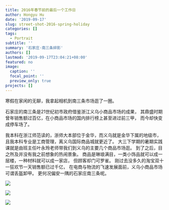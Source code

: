 ```yaml
---
title: 2016年春节前的最后一个工作日
author: Hongyu Hu
date: '2019-09-17'
slug: street-shot-2016-spring-holiday
categories: []
tags:
  - Portrait
subtitle: ''
summary: '石家庄·南三条碎影'
authors: []
lastmod: '2019-09-17T23:04:21+08:00'
featured: no
image:
  caption: ''
  focal_point: ''
  preview_only: true
projects: []
---
```


寒假在家闲的无聊，我拿起相机到南三条市场逛了一圈。

石家庄的南三条是21世纪初市政府借鉴浙江义乌小商品市场的成果，
其鼎盛时期曾年销售额过百亿，在小商品市场的国内排行榜上甚至进过前三甲，
而今却快变成停车场了。

我本科在浙江师范读的，浙师大本部位于金华，而义乌就是金华下属的地级市，
且我本科专业是工商管理，离义乌国际商品城就更近了。
大三下学期的暑期实践课就是由班主任叶永玲老师带我们到义乌的主要几个商品市场逛。
到了之后，目之所及并没有我之前想象的热闹景象。
商品是琳琅满目，一类小饰品就可以成一层楼，一种材料就可以成一家店，
但顾客却门可罗雀。
刚过去没多久的淘宝双十一狂欢节一天销售额已过千亿，
在电商与物流的飞速发展面前，义乌小商品市场可谓丢盔卸甲。
更何况偏安一隅的石家庄南三条呢。

![](last-weekday-2016-1.jpg)

![](last-weekday-2016-2.jpg)

![](last-weekday-2016-3.jpg)